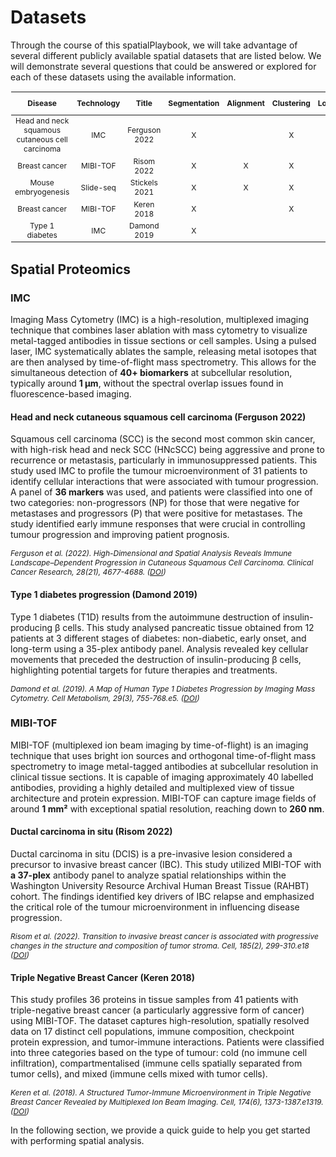 # Datasets

Through the course of this spatialPlaybook, we will take advantage of several different publicly available spatial datasets that are listed below. We will demonstrate several questions that could be answered or explored for each of these datasets using the available information.

```{=html}
<style>
table {
  font-size: 9pt;
  padding: 1px;
}
</style>
```

| Disease | Technology | Title | Segmentation | Alignment | Clustering | Localisation | Microenvironments | Patient Classification |   |
|:--:|:--:|:--:|:--:|:--:|:--:|:--:|:--:|:--:|:--:|
| Head and neck squamous cutaneous cell carcinoma | IMC | Ferguson 2022 | X |  | X | X | X |  |  |
| Breast cancer | MIBI-TOF | Risom 2022 | X | X | X | X | X | X |  |
| Mouse embryogenesis | Slide-seq | Stickels 2021 | X | X | X | X |  |  |  |
| Breast cancer | MIBI-TOF | Keren 2018 | X |  | X | X | X | X |  |
| Type 1 diabetes | IMC | Damond 2019 | X |  |  | X |  |  |  |

```{=html}
<style>
citation {
  font-size: 9pt;
  font-style: italic;
}
</style>
```

## Spatial Proteomics

### IMC

Imaging Mass Cytometry (IMC) is a high-resolution, multiplexed imaging technique that combines laser ablation with mass cytometry to visualize metal-tagged antibodies in tissue sections or cell samples. Using a pulsed laser, IMC systematically ablates the sample, releasing metal isotopes that are then analysed by time-of-flight mass spectrometry. This allows for the simultaneous detection of **40+ biomarkers** at subcellular resolution, typically around **1 µm**, without the spectral overlap issues found in fluorescence-based imaging.

#### Head and neck cutaneous squamous cell carcinoma (Ferguson 2022)

Squamous cell carcinoma (SCC) is the second most common skin cancer, with high-risk head and neck SCC (HNcSCC) being aggressive and prone to recurrence or metastasis, particularly in immunosuppressed patients. This study used IMC to profile the tumour microenvironment of 31 patients to identify cellular interactions that were associated with tumour progression. A panel of **36 markers** was used, and patients were classified into one of two categories: non-progressors (NP) for those that were negative for metastases and progressors (P) that were positive for metastases. The study identified early immune responses that were crucial in controlling tumour progression and improving patient prognosis.

<citation> Ferguson et al. (2022). High-Dimensional and Spatial Analysis Reveals Immune Landscape–Dependent Progression in Cutaneous Squamous Cell Carcinoma. Clinical Cancer Research, 28(21), 4677-4688. ([DOI](https://doi.org/10.1158/1078-0432.CCR-22-1332))</citation>

#### Type 1 diabetes progression (Damond 2019)

Type 1 diabetes (T1D) results from the autoimmune destruction of insulin-producing β cells. This study analysed pancreatic tissue obtained from 12 patients at 3 different stages of diabetes: non-diabetic, early onset, and long-term using a 35-plex antibody panel. Analysis revealed key cellular movements that preceded the destruction of insulin-producing β cells, highlighting potential targets for future therapies and treatments.

<citation> Damond et al. (2019). A Map of Human Type 1 Diabetes Progression by Imaging Mass Cytometry. Cell Metabolism, 29(3), 755-768.e5. ([DOI](https://doi.org/10.1016/j.cmet.2018.11.014))</citation>

### MIBI-TOF

MIBI-TOF (multiplexed ion beam imaging by time-of-flight) is an imaging technique that uses bright ion sources and orthogonal time-of-flight mass spectrometry to image metal-tagged antibodies at subcellular resolution in clinical tissue sections. It is capable of imaging approximately 40 labelled antibodies, providing a highly detailed and multiplexed view of tissue architecture and protein expression. MIBI-TOF can capture image fields of around **1 mm²** with exceptional spatial resolution, reaching down to **260 nm**.

#### Ductal carcinoma in situ (Risom 2022)

Ductal carcinoma in situ (DCIS) is a pre-invasive lesion considered a precursor to invasive breast cancer (IBC). This study utilized MIBI-TOF with **a 37-plex** antibody panel to analyze spatial relationships within the Washington University Resource Archival Human Breast Tissue (RAHBT) cohort. The findings identified key drivers of IBC relapse and emphasized the critical role of the tumour microenvironment in influencing disease progression.

<citation> Risom et al. (2022). Transition to invasive breast cancer is associated with progressive changes in the structure and composition of tumor stroma. Cell, 185(2), 299-310.e18 ([DOI](https://doi.org/10.1016/j.cell.2021.12.023)) </citation>

#### Triple Negative Breast Cancer (Keren 2018)

This study profiles 36 proteins in tissue samples from 41 patients with triple-negative breast cancer (a particularly aggressive form of cancer) using MIBI-TOF. The dataset captures high-resolution, spatially resolved data on 17 distinct cell populations, immune composition, checkpoint protein expression, and tumor-immune interactions. Patients were classified into three categories based on the type of tumour: cold (no immune cell infiltration), compartmentalised (immune cells spatially separated from tumor cells), and mixed (immune cells mixed with tumor cells).

<citation> Keren et al. (2018). A Structured Tumor-Immune Microenvironment in Triple Negative Breast Cancer Revealed by Multiplexed Ion Beam Imaging. Cell, 174(6), 1373-1387.e1319. ([DOI](https://doi.org/10.1016/j.cell.2018.08.039)) </citation>

<!-- ## Spatial Proteomics - CODEX -->

<!-- CODEX (co-detection by indexing) is a highly multiplexed tissue imaging technique that uses DNA-barcoded antibodies which are later revealed by fluorescent detector oligonucleotides. It can visualise up to 60 labelled antibodies at subcellular resolution. -->

<!-- ### Colorectal cancer - Schurch_2020 -->

<!-- This study aims to characterise the immune tumour microenvironment in advanced-stage colorectal cancer using CODEX. The dataset consists of 35 advanced colorectal cancer patients, with 4 images per patient for a total of 140 images. Each image is marked with a 56-antibody panel to characterise a total of 24 distinct tumour and immune cell populations. Overall, the dataset contains 240,000 cells along with clinical information such as patient tumour grade, tumour type, and patient survival. -->

<!-- <citation> Schürch et al. (2020). Coordinated Cellular Neighborhoods Orchestrate Antitumoral Immunity at the Colorectal Cancer Invasive Front et al. (2018). A Coordinated Cellular Neighborhoods Orchestrate Antitumoral Immunity at the Colorectal Cancer Invasive Front. Cell, 182(5), 1341-1359.e19. ([DOI](https://doi.org/10.1016/j.cell.2020.07.005)) </citation> -->

<!-- ## Spatial Proteomics - IMC -->

<!-- IMC (Imaging Mass Cytometry) is an instrument that combines laser ablation with mass cytometry to image metal-tagged antibodies at subcellular resolution in clinical tissue sections. The datasets produced by IMC can image approximately 30–40 labeled antibodies, covering tissue areas of around $1mm^2$ with a resolution down to $1 \mu m$. -->

<!-- ### Breast cancer - Ali_2020 -->

<!-- Also known as the METABRIC dataset, this 37-panel IMC dataset contains images of 456 primary invasive breast carcinoma patients obtained from 548 samples. Clinical variables in the dataset include age, chemotherapy (CT), radiotherapy (RT), hormone treatment (HT) indicators, estrogen receptor (ER) status, and gene expression markers (MKI67, EGFR, PGR, and ERBB2). -->

<!-- <citation> Ali et al. (2020). Imaging mass cytometry and multiplatform genomics define the phenogenomic landscape of breast cancer. Nature Cancer, 1, 163-175. ([DOI](https://doi.org/10.1038/s43018-020-0026-6))</citation> -->

<!-- ## Spatial Transcriptomics - seqFISH -->

<!-- [SeqFISH](https://spatial.caltech.edu/seqfish) (sequential Fluorescence In Situ Hybridization) is a technology that enables the identification of thousands of molecules like RNA, DNA, and proteins directly in single cells with their spatial context preserved. seqFISH can multiplex over 10,000 molecules and integrate multiple modalities. -->

<!-- ### [Mouse organogenesis - Lohoff_2022](datasets/Lohoff_2022/Lohoff_2022.qmd) -->

<!-- This study uses seqFISH to spatially profile the expression of 387 genes in mouse embryos. A comprehensive spatially resolved map of gene expression was created by integrating the seqFISH data with existing scRNAseq data. This integration facilitated the exploration of cellular relationships across different regions of the embryo. -->

<!-- <citation> Lohoff et al. (2022). Integration of spatial and single-cell transcriptomic data elucidates mouse organogenesis. Nature Biotechnology 40, 74--85 ([DOI](https://doi.org/10.1038/s41587-021-01006-2)). </citation> -->

<!-- Need to add: Stickles 2021 (used for scClassify) and Damond 2019 (diabetes dataset used for mixed spicyR) -->

In the following section, we provide a quick guide to help you get started with performing spatial analysis.

